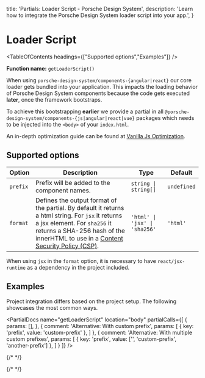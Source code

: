 
  title: 'Partials: Loader Script - Porsche Design System',
  description: 'Learn how to integrate the Porsche Design System loader script into your app.',
}

# Loader Script

<TableOfContents headings={["Supported options","Examples"]} />

**Function name:** `getLoaderScript()`

When using `porsche-design-system/components-{angular|react}` our core loader gets bundled into your application.
This impacts the loading behavior of Porsche Design System components because the code gets executed **later**, once the
framework bootstraps.

To achieve this bootstrapping **earlier** we provide a partial in all
`@porsche-design-system/components-{js|angular|react|vue}` packages which needs to be injected into the `<body>` of your
`index.html`.

An in-depth optimization guide can be found at
[Vanilla Js Optimization](/must-know/initialization/vanilla-js#optimization).

## Supported options

| Option   | Description                                                                                                                                                                                                                                                                 | Type                        | Default    |
| -------- |-----------------------------------------------------------------------------------------------------------------------------------------------------------------------------------------------------------------------------------------------------------------------------| --------------------------- | ---------- |
| `prefix` | Prefix will be added to the component names.                                                                                                                                                                                                                                | `string \| string[]`         | `undefined` |
| `format` | Defines the output format of the partial. By default it returns a html string. For `jsx` it returns a jsx element. For `sha256` it returns a SHA-256 hash of the innerHTML to use in a [Content Security Policy (CSP)](/must-know/security/content-security-policy). | `'html' \| 'jsx' \| 'sha256'` | `'html'`    |

When using `jsx` in the `format` option, it is necessary to have `react/jsx-runtime` as a dependency in the project
included.

## Examples

Project integration differs based on the project setup.
The following showcases the most common ways.

<PartialDocs name="getLoaderScript" location="body" partialCalls={[
  {
    params: [],
  },
  {
    comment: 'Alternative: With custom prefix',
    params: [
      {
        key: 'prefix',
        value: 'custom-prefix'
      },
    ]
  },
  {
    comment: 'Alternative: With multiple custom prefixes',
    params: [
      {
        key: 'prefix',
        value: ['', 'custom-prefix', 'another-prefix']
      },
    ]
  }
]} />

{/* <script lang="ts">

  @Component
  public params = [
{
  value: ""
},
{
  value: "{ prefix: 'my-prefix' }",
  comment: 'with custom prefix'
},
{
  value: "{ prefix: ['my-prefix', 'another-prefix'] }",
  comment: 'with multiple custom prefixes'
},
  ];
}
</script> */}

{/* <style scoped lang="scss">
  :deep(table code::before) {
  content: '' !important;
}
</style> */}
